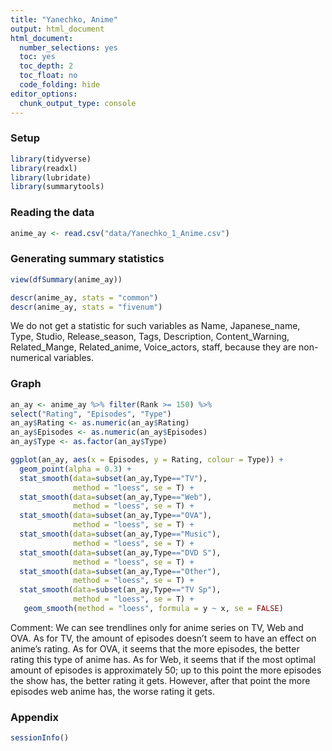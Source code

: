 ```yaml
---
title: "Yanechko, Anime"
output: html_document
html_document:
  number_selections: yes
  toc: yes
  toc_depth: 2
  toc_float: no
  code_folding: hide
editor_options:
  chunk_output_type: console
---
```

### Setup
```r
library(tidyverse)
library(readxl)
library(lubridate)
library(summarytools)
```
### Reading the data
```r
anime_ay <- read.csv("data/Yanechko_1_Anime.csv")
```

### Generating summary statistics

```r
view(dfSummary(anime_ay))

descr(anime_ay, stats = "common")
descr(anime_ay, stats = "fivenum")
```

We do not get a statistic for such variables as Name, Japanese_name, Type, Studio, Release_season, Tags, Description, Content_Warning, Related_Mange, Related_anime, Voice_actors, staff, because they are non-numerical variables. 

### Graph

```r
an_ay <- anime_ay %>% filter(Rank >= 150) %>%
select("Rating", "Episodes", "Type")
an_ay$Rating <- as.numeric(an_ay$Rating)
an_ay$Episodes <- as.numeric(an_ay$Episodes)
an_ay$Type <- as.factor(an_ay$Type)

ggplot(an_ay, aes(x = Episodes, y = Rating, colour = Type)) + 
  geom_point(alpha = 0.3) +
  stat_smooth(data=subset(an_ay,Type=="TV"),
              method = "loess", se = T) +
  stat_smooth(data=subset(an_ay,Type=="Web"),
              method = "loess", se = T) +
  stat_smooth(data=subset(an_ay,Type=="OVA"),
              method = "loess", se = T) +
  stat_smooth(data=subset(an_ay,Type=="Music"),
              method = "loess", se = T) +
  stat_smooth(data=subset(an_ay,Type=="DVD S"),
              method = "loess", se = T) +
  stat_smooth(data=subset(an_ay,Type=="Other"),
              method = "loess", se = T) +
  stat_smooth(data=subset(an_ay,Type=="TV Sp"),
              method = "loess", se = T) +
   geom_smooth(method = "loess", formula = y ~ x, se = FALSE)
```

Comment: We can see trendlines only for anime series on TV, Web and OVA. 
As for TV, the amount of episodes doesn't seem to have an effect on anime's rating. 
As for OVA, it seems that the more episodes, the better rating this type of anime has. 
As for Web, it seems that if the most optimal amount of episodes is approximately 50; up to this point the more episodes the show has, the better rating it gets. However, after that point the more episodes web anime has, the worse rating it gets. 

### Appendix

```r
sessionInfo()
```
